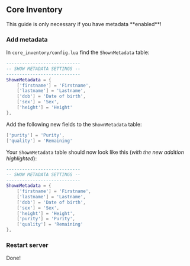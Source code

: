 
## Core Inventory

<Callout type="warning" emoji="⚠️">
    This guide is only necessary if you have metadata **enabled**!
</Callout>

<Steps>

### Add metadata

In ```core_inventory/config.lua``` find the ```ShownMetadata``` table:

```lua filename="core_inventory/config.lua"
----------------------------
-- SHOW METADATA SETTINGS --
----------------------------
ShownMetadata = {
    ['firstname'] = 'Firstname',
    ['lastname'] = 'Lastname',
    ['dob'] = 'Date of birth',
    ['sex'] = 'Sex',
    ['height'] = 'Height'
},
```

Add the following new fields to the ```ShownMetadata``` table:
```lua copy filename="core_inventory/config.lua"
['purity'] = 'Purity',
['quality'] = 'Remaining'
```

Your ```ShownMetadata``` table should now look like this (*with the new addition highlighted*):
```lua copy filename="core_inventory/config.lua" {10-11}
----------------------------
-- SHOW METADATA SETTINGS --
----------------------------
ShownMetadata = {
    ['firstname'] = 'Firstname',
    ['lastname'] = 'Lastname',
    ['dob'] = 'Date of birth',
    ['sex'] = 'Sex',
    ['height'] = 'Height',
    ['purity'] = 'Purity',
    ['quality'] = 'Remaining'
},
```
 
### Restart server
Done!

</Steps>